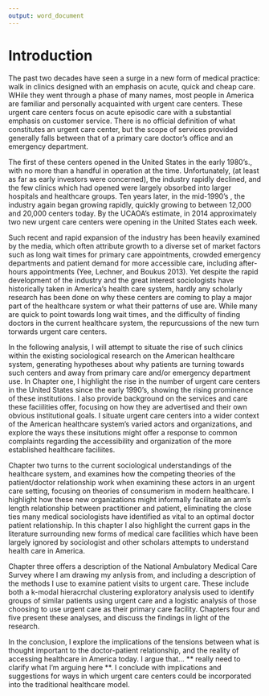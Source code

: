 ```yaml
---
output: word_document
---
```


# Introduction {.unnumbered}
\doublespacing

The past two decades have seen a surge in a new form of medical practice: walk in clinics designed with an emphasis on acute, quick and cheap care. WHile they went through a phase of many names, most people in America are familiar and personally acquainted with urgent care centers. These urgent care centers focus on acute episodic care with a substantial emphasis on customer service. There is no official definition of what constitutes an urgent care center, but the scope of services provided generally falls between that of a primary care doctor’s office and an emergency department.  

The first of these centers opened in the United States in the early 1980’s., with no more than a handful in operation at the time.  Unfortunately, (at least as far as early investors were concerned), the industry rapidly declined, and the few clinics which had opened were largely obsorbed into larger hospitals and healthcare groups.  Ten years later, in the mid-1990’s , the industry again began growing rapidly, quickly growing to between 12,000 and 20,000 centers today. By the UCAOA’s estimate, in 2014 approximately two new urgent care centers were opening in the United States each week. 

Such recent and rapid expansion of the industry has been heavily examined by the media, which often attribute growth to a diverse set of market factors such as long wait times for primary care appointments, crowded emergency departments and patient demand for more accessible care, including after-hours appointments (Yee, Lechner, and Boukus 2013). Yet despite the rapid development of the industry and the great interest sociologists have historically taken in America’s health care system, hardly any scholarly research has been done on why these centers are coming to play a major part of the healthcare system or what their patterns of use are. While many are quick to point towards long wait times, and the difficulty of finding doctors in the current healthcare system, the repurcussions of the new turn torwards urgent care centers. 

In the following analysis, I will attempt to situate the rise of such clinics within the existing sociological research on the American healthcare system, generating hypotheses about why patients are turning towards such centers and away from primary care and/or emergency department use. In Chapter one, I highlight the rise in the number of urgent care centers in the United States since the early 1990's, showing the rising prominence of these institutions. I also provide background on the services and care these faciilities offer, focusing on how they are advertised and their own obvious institutional goals. I situate urgent care centers into a wider context of the American healthcare system's varied actors and organizations, and explore the ways these insitutions might offer a response to common complaints regarding the accessibility and organization of the more established healthcare faciliites. 

Chapter two turns to the current sociological understandings of the healthcare system, and examines how the competing theories of the patient/doctor relationship work when examining these actors in an urgent care setting, focusing on theories of consumerism in modern healthcare. I highlight how these new organizations might informally facilitate an arm's length relationship between practitioner and patient, eliminating the close ties many medical sociologists have identified as vital to an optimal doctor patient relationship. In this chapter I also highlight the current gaps in the literature surrounding new forms of medical care facilities which have been largely ignored by sociologist and other scholars attempts to understand health care in America. 

Chapter three offers a description of the National Ambulatory Medical Care Survey where I am drawing my anlysis from, and including a description of the methods I use to examine patient visits to urgent care. These include both a k-modal hieracrchal clustering exploratory analysis used to identify groups of similar patients using urgent care and a logistic analysis of those choosing to use urgent care as their primary care facility. Chapters four and five present these analyses, and discuss the findings in light of the research. 

In the conclusion, I explore the implications of the tensions between what is thought important to the doctor-patient relationship, and the reality of accessing healthcare in America today. I argue that... ** really need to clarify what I'm arguing here **. I conclude with implications and suggestions for ways in which urgent care centers could be incorporated into the traditional healthcare model. 

